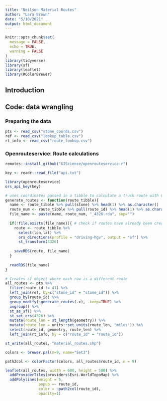 ```yaml
---
title: "Neilson Material Routes"
author: "Lara Brown"
date: "5/10/2021"
output: html_document
---
```


```r
knitr::opts_chunk$set(
  message = FALSE,
  echo = TRUE,
  warning = FALSE
)
library(tidyverse)
library(sf)
library(leaflet)
library(RColorBrewer)
```

## Introduction

## Code: data wrangling

### Preparing the data

```r
pts <- read_csv("stone_coords.csv")
ref <- read_csv("lookup_table.csv")
rt_info <- read_csv("route_lookup.csv")
```


### Openrouteservice: Route calculations

```r
remotes::install_github("GIScience/openrouteservice-r")
```

```r
key <- readr::read_file("api.txt")

library(openrouteservice)
ors_api_key(key)
```

```r
# uses coordinates passed in a tibble to calculate a truck route with OpenRouteService
generate_routes <- function(route_tibble){
  name <- route_tibble %>% pull(stone) %>% head(1) %>% as.character()
  route_num <- route_tibble %>% pull(route_id) %>% head(1) %>% as.character()
  file_name <- paste(name, route_num, "_4326.rda", sep="")
  
  if(!file.exists(file_name)){ # check if routes have already been created and stored locally
    route <- route_tibble %>%
      select(lon,lat) %>%
      ors_directions(profile = "driving-hgv", output = "sf") %>%
      st_transform(4326)
    
    saveRDS(route, file_name)
  }
  
  readRDS(file_name)
}
```

```r
# Creates sf object where each row is a different route
all_routes <- pts %>%
  filter(route_id != 41) %>%
  left_join(ref, by=c("stone_id" = "stone_id")) %>%
  group_by(route_id) %>%
  group_modify(~generate_routes(.x), .keep=TRUE) %>%
  ungroup() %>%
  st_as_sf() %>%
  st_set_crs(4326) %>%
  mutate(route_len = st_length(geometry)) %>%
  mutate(route_len = units::set_units(route_len, "miles")) %>%
  select(route_id, geometry, route_len) %>%
  left_join(rt_info, by = c("route_id" = "route_id"))

st_write(all_routes, "material_routes.shp")
```


```r
colors <- brewer.pal(n=9, name="Set3")

path2col <- colorFactor(colors, all_routes$route_id, n = 9)

leaflet(all_routes, width = 600, height = 500) %>% 
  addProviderTiles(providers$Esri.WorldTopoMap) %>%
  addPolylines(weight = 5, 
               popup =~ route_id,
               color = ~path2col(route_id),
               opacity=1)
```

